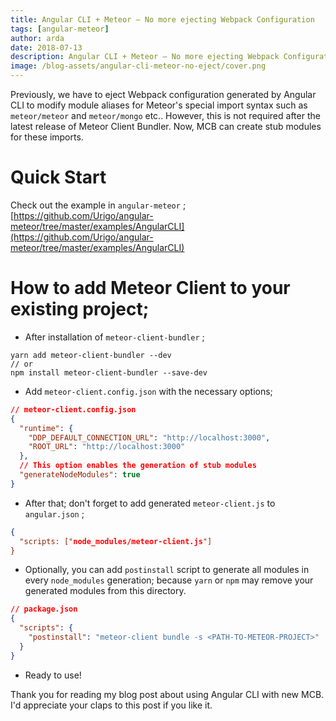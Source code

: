 ```yaml
---
title: Angular CLI + Meteor — No more ejecting Webpack Configuration
tags: [angular-meteor]
author: arda
date: 2018-07-13
description: Angular CLI + Meteor — No more ejecting Webpack Configuration
image: /blog-assets/angular-cli-meteor-no-eject/cover.png
---
```


Previously, we have to eject Webpack configuration generated by Angular CLI to modify module aliases for Meteor's special import syntax such as `meteor/meteor` and `meteor/mongo` etc.. However, this is not required after the latest release of Meteor Client Bundler. Now, MCB can create stub modules for these imports.

# Quick Start

Check out the example in `angular-meteor` ; [https://github.com/Urigo/angular-meteor/tree/master/examples/AngularCLI](https://github.com/Urigo/angular-meteor/tree/master/examples/AngularCLI)

# How to add Meteor Client to your existing project;

- After installation of `meteor-client-bundler` ;

```
yarn add meteor-client-bundler --dev
// or
npm install meteor-client-bundler --save-dev
```

- Add `meteor-client.config.json` with the necessary options;

```json
// meteor-client.config.json
{
  "runtime": {
    "DDP_DEFAULT_CONNECTION_URL": "http://localhost:3000",
    "ROOT_URL": "http://localhost:3000"
  },
  // This option enables the generation of stub modules
  "generateNodeModules": true
}
```

- After that; don't forget to add generated `meteor-client.js` to `angular.json` ;

```json
{
  "scripts: ["node_modules/meteor-client.js"]
}
```

- Optionally, you can add `postinstall` script to generate all modules in every `node_modules` generation; because `yarn` or `npm` may remove your generated modules from this directory.

```json
// package.json
{
  "scripts": {
    "postinstall": "meteor-client bundle -s <PATH-TO-METEOR-PROJECT>"
  }
}
```

- Ready to use!

Thank you for reading my blog post about using Angular CLI with new MCB. I'd appreciate your claps to this post if you like it.
